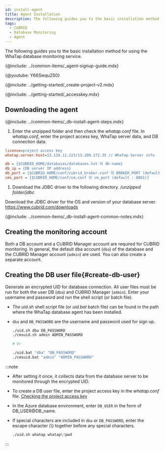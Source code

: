 ```yaml
---
id: install-agent
title: Agent Installation
description: The following guides you to the basic installation method for using the WhaTap database monitoring service.
tags:
  - CUBRID
  - Database Monitoring
  - Agent
---
```



The following guides you to the basic installation method for using the WhaTap database monitoring service.

{@include: ../common-items/_agent-signup-guide.mdx}  

{@youtube: Y66Siequ2S0}

{@include: ../getting-started/_create-project-v2.mdx}  

{@include: ../getting-started/_accesskey.mdx}

## Downloading the agent

{@include: ../common-items/_db-install-agent-steps.mdx}

1.  Enter the unzipped folder and then check the _whatap.conf_ file. In _whatap.conf_, enter the project access key, WhaTap server data, and DB connection data.

```ini title='whatap.conf'
license=project access key
whatap.server.host=13.124.11.223/13.209.172.35 // WhaTap Server info

db = {$CUBRID_HOME/databases/databases.txt 의 db-name}
db_ip = {DB server IP address}
db_port = {$CUBRID_HOME/conf/cubrid_broker.conf 의 BROKER_PORT (default : 33000)}
cms_port = {$CUBRID_HOME/conf/cm.conf 의 cm_port (default : 8001)}
```

1.  Download the JDBC driver to the following directory. _/unzipped folder/jdbc_

  Download the JDBC driver for the OS and version of your database server. https://www.cubrid.com/downloads

<!-- 공통 Notes -->

{@include: ../common-items/_db-install-agent-common-notes.mdx}

## Creating the monitoring account

Both a DB account and a CUBRID Manager account are required for CUBRID monitoring. In general, the default dba account (`dba`) of the database and the CUBRID Manager account (`admin`) are used. You can also create a separate account.

## Creating the DB user file{#create-db-user}

Generate an encrypted UID for database connection. All user files must be run for both the user DB (`dba`) and CUBRID Manager (`admin`). Enter your username and password and run the shell script (or batch file). 

-   _The uid.sh_ shell script file (or _uid.bat_ batch file) can be found in the path where the WhaTap database agent has been installed.

-   `dba` and `DB_PASSWORD` are the username and password used for sign up.

    ```bash title='uid.sh | uid.bat'
    ./uid.sh dba DB_PASSWORD
    ./cmsuid.sh admin ADMIN_PASSWORD

    # Or

    ./uid.bat "dba" "DB_PASSWORD"
    ./cmsuid.bat "admin" "ADMIN_PASSWORD"
    ```

:::note

-   After setting it once, it collects data from the database server to be monitored through the encrypted UID.
-   To create a DB user file, enter the project access key in the _whatap.conf_ file. [Checking the project access key](#check-accesskey)
-   In the Azure database environment, enter `DB_USER` in the form of DB_USER@DB_name.
-   If special characters are included in `dba` or `DB_PASSWORD`, enter the escape character (\\) together before any special characters.

    ```bash title='예시'
    ./uid.sh whatap whatap\!pwd
    ```

:::
